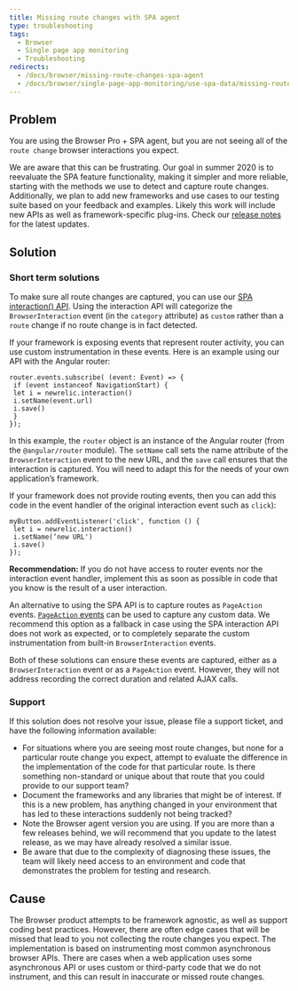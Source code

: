 ```yaml
---
title: Missing route changes with SPA agent
type: troubleshooting
tags:
  - Browser
  - Single page app monitoring
  - Troubleshooting
redirects:
  - /docs/browser/missing-route-changes-spa-agent
  - /docs/browser/single-page-app-monitoring/use-spa-data/missing-route-changes-spa-agent
---
```


## Problem

You are using the Browser Pro + SPA agent, but you are not seeing all of the `route change` browser interactions you expect.

We are aware that this can be frustrating. Our goal in summer 2020 is to reevaluate the SPA feature functionality, making it simpler and more reliable, starting with the methods we use to detect and capture route changes. Additionally, we plan to add new frameworks and use cases to our testing suite based on your feedback and examples. Likely this work will include new APIs as well as framework-specific plug-ins. Check our [release notes](/docs/release-notes/new-relic-browser-release-notes/browser-agent-release-notes) for the latest updates.

## Solution

### Short term solutions

To make sure all route changes are captured, you can use our [SPA interaction() API](/docs/browser/new-relic-browser/browser-agent-spa-api). Using the interaction API will categorize the `BrowserInteraction` event (in the `category` attribute) as `custom` rather than a `route` change if no route change is in fact detected.

If your framework is exposing events that represent router activity, you can use custom instrumentation in these events. Here is an example using our API with the Angular router:

```
router.events.subscribe( (event: Event) => {
 if (event instanceof NavigationStart) {
 let i = newrelic.interaction()
 i.setName(event.url)
 i.save()
 }
});
```

In this example, the `router` object is an instance of the Angular router (from the `@angular/router` module). The `setName` call sets the name attribute of the `BrowserInteraction` event to the new URL, and the `save` call ensures that the interaction is captured. You will need to adapt this for the needs of your own application’s framework.

If your framework does not provide routing events, then you can add this code in the event handler of the original interaction event such as `click`):

```
myButton.addEventListener('click', function () {
 let i = newrelic.interaction()
 i.setName(‘new URL')
 i.save()
});
```

**Recommendation:** If you do not have access to router events nor the interaction event handler, implement this as soon as possible in code that you know is the result of a user interaction.

An alternative to using the SPA API is to capture routes as `PageAction` events. [`PageAction` events](/docs/browser/new-relic-browser/browser-agent-spa-api/add-page-action) can be used to capture any custom data. We recommend this option as a fallback in case using the SPA interaction API does not work as expected, or to completely separate the custom instrumentation from built-in `BrowserInteraction` events.

Both of these solutions can ensure these events are captured, either as a `BrowserInteraction` event or as a `PageAction` event. However, they will not address recording the correct duration and related AJAX calls.

### Support

If this solution does not resolve your issue, please file a support ticket, and have the following information available:

* For situations where you are seeing most route changes, but none for a particular route change you expect, attempt to evaluate the difference in the implementation of the code for that particular route. Is there something non-standard or unique about that route that you could provide to our support team?
* Document the frameworks and any libraries that might be of interest. If this is a new problem, has anything changed in your environment that has led to these interactions suddenly not being tracked?
* Note the Browser agent version you are using. If you are more than a few releases behind, we will recommend that you update to the latest release, as we may have already resolved a similar issue.
* Be aware that due to the complexity of diagnosing these issues, the team will likely need access to an environment and code that demonstrates the problem for testing and research.

## Cause

The Browser product attempts to be framework agnostic, as well as support coding best practices. However, there are often edge cases that will be missed that lead to you not collecting the route changes you expect. The implementation is based on instrumenting most common asynchronous browser APIs. There are cases when a web application uses some asynchronous API or uses custom or third-party code that we do not instrument, and this can result in inaccurate or missed route changes.
